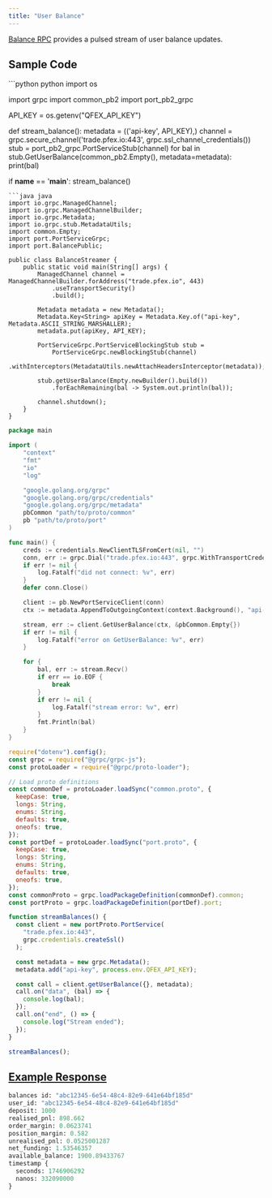 ```yaml
---
title: "User Balance"
---
```


[Balance RPC](https://github.com/QFEX-org/proto/blob/main/port.proto#L19) provides a pulsed stream of user balance updates.

## Sample Code

<CodeGroup>
```python python
import os

import grpc
import common_pb2
import port_pb2_grpc

API_KEY = os.getenv("QFEX_API_KEY")

def stream_balance():
    metadata = (('api-key', API_KEY),)
    channel = grpc.secure_channel('trade.pfex.io:443', grpc.ssl_channel_credentials())
    stub = port_pb2_grpc.PortServiceStub(channel)
    for bal in stub.GetUserBalance(common_pb2.Empty(), metadata=metadata):
      print(bal)

if __name__ == '__main__':
    stream_balance()

````
```java java
import io.grpc.ManagedChannel;
import io.grpc.ManagedChannelBuilder;
import io.grpc.Metadata;
import io.grpc.stub.MetadataUtils;
import common.Empty;
import port.PortServiceGrpc;
import port.BalancePublic;

public class BalanceStreamer {
    public static void main(String[] args) {
        ManagedChannel channel = ManagedChannelBuilder.forAddress("trade.pfex.io", 443)
            .useTransportSecurity()
            .build();

        Metadata metadata = new Metadata();
        Metadata.Key<String> apiKey = Metadata.Key.of("api-key", Metadata.ASCII_STRING_MARSHALLER);
        metadata.put(apiKey, API_KEY);

        PortServiceGrpc.PortServiceBlockingStub stub =
            PortServiceGrpc.newBlockingStub(channel)
                .withInterceptors(MetadataUtils.newAttachHeadersInterceptor(metadata));

        stub.getUserBalance(Empty.newBuilder().build())
            .forEachRemaining(bal -> System.out.println(bal));

        channel.shutdown();
    }
}
````

```go go
package main

import (
    "context"
    "fmt"
    "io"
    "log"

    "google.golang.org/grpc"
    "google.golang.org/grpc/credentials"
    "google.golang.org/grpc/metadata"
    pbCommon "path/to/proto/common"
    pb "path/to/proto/port"
)

func main() {
    creds := credentials.NewClientTLSFromCert(nil, "")
    conn, err := grpc.Dial("trade.pfex.io:443", grpc.WithTransportCredentials(creds))
    if err != nil {
        log.Fatalf("did not connect: %v", err)
    }
    defer conn.Close()

    client := pb.NewPortServiceClient(conn)
    ctx := metadata.AppendToOutgoingContext(context.Background(), "api-key", API_KEY)

    stream, err := client.GetUserBalance(ctx, &pbCommon.Empty{})
    if err != nil {
        log.Fatalf("error on GetUserBalance: %v", err)
    }

    for {
        bal, err := stream.Recv()
        if err == io.EOF {
            break
        }
        if err != nil {
            log.Fatalf("stream error: %v", err)
        }
        fmt.Println(bal)
    }
}
```

```javascript node
require("dotenv").config();
const grpc = require("@grpc/grpc-js");
const protoLoader = require("@grpc/proto-loader");

// Load proto definitions
const commonDef = protoLoader.loadSync("common.proto", {
  keepCase: true,
  longs: String,
  enums: String,
  defaults: true,
  oneofs: true,
});
const portDef = protoLoader.loadSync("port.proto", {
  keepCase: true,
  longs: String,
  enums: String,
  defaults: true,
  oneofs: true,
});
const commonProto = grpc.loadPackageDefinition(commonDef).common;
const portProto = grpc.loadPackageDefinition(portDef).port;

function streamBalances() {
  const client = new portProto.PortService(
    "trade.pfex.io:443",
    grpc.credentials.createSsl()
  );

  const metadata = new grpc.Metadata();
  metadata.add("api-key", process.env.QFEX_API_KEY);

  const call = client.getUserBalance({}, metadata);
  call.on("data", (bal) => {
    console.log(bal);
  });
  call.on("end", () => {
    console.log("Stream ended");
  });
}

streamBalances();
```

</CodeGroup>

## [Example Response](https://github.com/QFEX-org/proto/blob/main/port.proto#L152)

```proto
balances id: "abc12345-6e54-48c4-82e9-641e64bf185d"
user_id: "abc12345-6e54-48c4-82e9-641e64bf185d"
deposit: 1000
realised_pnl: 898.662
order_margin: 0.0623741
position_margin: 0.582
unrealised_pnl: 0.0525001287
net_funding: 1.53546357
available_balance: 1900.89433767
timestamp {
  seconds: 1746906292
  nanos: 332090000
}
```